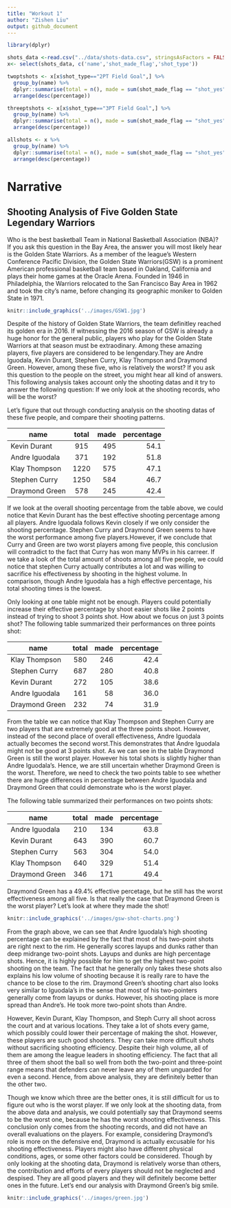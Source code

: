 ```yaml
---
title: "Workout 1"
author: "Zishen Liu"
output: github_document
---
```

```r
library(dplyr)

```

```r
shots_data <-read.csv("../data/shots-data.csv", stringsAsFactors = FALSE)
x<- select(shots_data, c('name','shot_made_flag','shot_type'))
```


```r
twoptshots <- x[x$shot_type=="2PT Field Goal",] %>%
  group_by(name) %>%
  dplyr::summarise(total = n(), made = sum(shot_made_flag == "shot_yes"), percentage = made/total*100) %>%
  arrange(desc(percentage))
```

```r
threeptshots <- x[x$shot_type=="3PT Field Goal",] %>%
  group_by(name) %>%
  dplyr::summarise(total = n(), made = sum(shot_made_flag == "shot_yes"), percentage = made/total*100) %>%
  arrange(desc(percentage))
```


```r
allshots <- x %>%
  group_by(name) %>%
  dplyr::summarise(total = n(), made = sum(shot_made_flag == "shot_yes"), percentage = made/total*100) %>%
  arrange(desc(percentage))
```

# Narrative

## Shooting Analysis of Five Golden State Legendary Warriors


Who is the best basketball Team in National Basketball Association (NBA)? 
If you ask this question in the Bay Area, the answer you will most likely hear is the Golden State Warriors. As a member of the league's Western Conference Pacific Division, the Golden State Warriors(GSW) is a prominent American professional basketball team based in Oakland, California and plays their home games at the Oracle Arena. Founded in 1946 in Philadelphia, the Warriors relocated to the San Francisco Bay Area in 1962 and took the city's name, before changing its geographic moniker to Golden State in 1971. 

```r
knitr::include_graphics('../images/GSW1.jpg')
```

Despite of the history of Golden State Warriors, the team definitley reached its golden era in 2016. If witnessing the 2016 season of GSW is already a huge honor for the general public, players who play for the Golden State Warriors at that season must be extraodinary. Among these amazing players, five players are considered to be lengendary.They are Andre Iguodala, Kevin Durant, Stephen Curry, Klay Thompson and Draymond Green. However, among these five, who is relatively the worst? If you ask this question to the people on the street, you might hear all kind of answers. This following analysis takes account only the shooting datas and it try to answer the following question: If we only look at the shooting records, who will be the worst? 

Let's figure that out through conducting analysis on the shooting datas of these five people, and compare their shooting patterns. 

|name          |total   |   made| percentage|
|--------------|:-----:| -----:|-------:|
|Kevin Durant  |  915  | 495    |   54.1|
|Andre Iguodala|   371  | 192   |    51.8|
|Klay Thompson |   1220 |  575  |     47.1|
|Stephen Curry |   1250  | 584   |   46.7|
|Draymond Green|   578 |  245   |    42.4|

If we look at the overall shooting percentage from the table above, we could notice that Kevin Durant has the best effective shooting percentage among all players. Andre Iguodala follows Kevin closely if we only consider the shooting percentage. Stephen Curry and Draymond Green seems to have the worst performance among five players.However, if we conclude that Curry and Green are two worst players among five people, this conclusion will contradict to the fact that Curry has won many MVPs in his carreer. If we take a look of the total amount of shoots among all five people, we could notice that stephen Curry actually contributes a lot and was willing to sacrifice his effectiveness by shooting in the highest volume. In comparison, though Andre Iguodala has a high effective percentage, his total shooting times is the lowest. 

Only looking at one table might not be enough. Players could potentially increase their effective percentage by shoot easier shots like 2 points instead of trying to shoot 3 points shot. How about we focus on just 3 points shot? The following table summarized their performances on three points shot:

|name          |total   |   made| percentage|
|--------------|:-----:| -----:|-------:|
|Klay Thompson   | 580  | 246   |    42.4|
| Stephen Curry  |  687 |  280  |     40.8|
| Kevin Durant  |   272 |  105   |    38.6|
|Andre Iguodala  | 161  |  58   |    36.0|
| Draymond Green |  232 |   74  |     31.9|

From the table we can notice that Klay Thompson and Stephen Curry are two players that are extremely good at the three points shoot. However, instead of the second place of overall effectiveness, Andre Iguodala actually becomes the second worst.This demonstrates that Andre Iguodala might not be good at 3 points shot. As we can see in the table Draymond Green is still the worst player. However his total shots is slightly higher than Andre Iguodala's. Hence, we are still uncertain whether Draymond Green is the worst. Therefore, we need to check the two points table to see whether there are huge differences in percentage between Andre Iguodala and Draymond Green that could demonstrate who is the worst player. 

The following table summarized their performances on two points shots:

|name          |total   |   made| percentage|
|--------------|:-----:| -----:|-------:|
|Andre Iguodala|   210 |  134  |     63.8|
|Kevin Durant  |   643 |  390  |     60.7|
|Stephen Curry  |  563 |  304   |    54.0|
|Klay Thompson  |  640  | 329   |    51.4|
|Draymond Green  | 346 |  171  |     49.4|

Draymond Green has a 49.4% effective percetage, but he still has the worst effectiveness among all five. Is that really the case that Draymond Green is the worst player? 
Let's look at where they made the shot! 
```r
knitr::include_graphics('../images/gsw-shot-charts.png')
```

From the graph above, we can see that Andre Iguodala’s high shooting percentage can be explained by the fact that most of his two-point shots are right next to the rim. He generally scores layups and dunks rather than deep midrange two-point shots. Layups and dunks are high percentage shots. Hence, it is highly possible for him to get the highest two-point shooting on the team. The fact that he generally only takes these shots also explains his low volume of shooting because it is really rare to have the chance to be close to the rim. Draymond Green’s shooting chart also looks very similar to Iguodala’s in the sense that most of his two-pointers generally come from layups or dunks. However, his shooting place is more spread than Andre's. He took more two-point shots than Andre. 

However, Kevin Durant, Klay Thompson, and Steph Curry all shoot across the court and at various locations. They take a lot of shots every game, which possibly could lower their percentage of making the shot. However, these players are such good shooters. They can take more difficult shots without sacrificing shooting efficiency. Despite their high volume, all of them are among the league leaders in shooting efficiency. The fact that all three of them shoot the ball so well from both the two-point and three-point range means that defenders can never leave any of them unguarded for even a second. Hence, from above analysis, they are definitely better than the other two. 

Though we know which three are the better ones, it is still difficult for us to figure out who is the worst player. If we only look at the shooting data, from the above data and analysis, we could potentially say that Draymond seems to be the worst one, because he has the worst shooting effectiveness. This conclusion only comes from the shooting records, and did not have an overall evaluations on the players. For example, considering Draymond's role is more on the defensive end, Draymond is actually excusable for his shooting effectiveness. Players might also have different physical conditions, ages, or some other factors could be considered. Though by only looking at the shooting data, Draymond is relatively worse than others, the contribution and efforts of every players should not be neglected and despised. They are all good players and they will definitely become better ones in the future. Let's end our analysis with Draymond Green's big smile. 



```r
knitr::include_graphics('../images/green.jpg')
```

